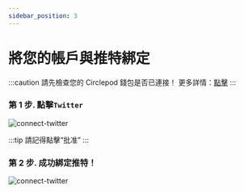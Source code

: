 ```yaml
---
sidebar_position: 3
---
```


# 將您的帳戶與推特綁定
:::caution
請先檢查您的 Circlepod 錢包是否已連接！ 更多詳情：[點擊](/docs/wallet/connect-wallet)
:::
### 第 1 步. 點擊`Twitter`
![connect-twitter](/img/event/twitter/connect-twitter.png)

:::tip
請記得點擊“批准”
:::

### 第 2 步. 成功綁定推特！
![connect-twitter](/img/event/twitter/connect-successfully.png)